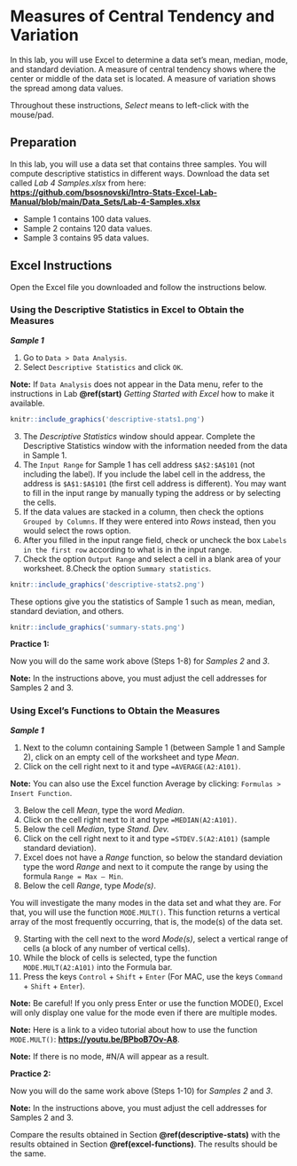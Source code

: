 # Measures of Central Tendency and Variation

In this lab, you will use Excel to determine a data set's mean, median, mode, and standard deviation. A measure of central tendency shows where the center or middle of the data set is located. A measure of variation shows the spread among data values.

Throughout these instructions, *Select* means to left-click with the mouse/pad.

## Preparation
In this lab, you will use a data set that contains three samples. You will compute descriptive statistics in different ways. Download the data set called *Lab 4 Samples.xlsx* from here:  [**https://github.com/bsosnovski/Intro-Stats-Excel-Lab-Manual/blob/main/Data_Sets/Lab-4-Samples.xlsx**](https://github.com/bsosnovski/Intro-Stats-Excel-Lab-Manual/blob/main/Data_Sets/Lab-4-Samples.xlsx)

* Sample 1 contains 100 data values.
* Sample 2 contains 120 data values.
* Sample 3 contains 95 data values.

## Excel Instructions

Open the Excel file you downloaded and follow the instructions below.

### Using the Descriptive Statistics in Excel to Obtain the Measures {#descriptive-stats}

***Sample 1***

1. Go to `Data > Data Analysis`.
2. Select `Descriptive Statistics` and click `OK`. 

**Note:** If `Data Analysis` does not appear in the Data menu, refer to the instructions in Lab **\@ref(start)** *Getting Started with Excel* how to make it available. 

```r
knitr::include_graphics('descriptive-stats1.png')
```

3. The *Descriptive Statistics* window should appear. Complete the Descriptive Statistics window with the information needed from the data in Sample 1.
4. The `Input Range` for Sample 1 has cell address `$A$2:$A$101` (not including the label). If you include the label cell in the address, the address is `$A$1:$A$101` (the first cell address is different). You may want to fill in the input range by manually typing the address or by selecting the cells. 
5. If the data values are stacked in a column, then check the options `Grouped by Columns`. If they were entered into *Rows* instead, then you would select the rows option.
6. After you filled in the input range field, check or uncheck the box `Labels in the first row` according to what is in the input range.
7. Check the option `Output Range` and select a cell in a blank area of your worksheet.
8.Check the option `Summary statistics`. 

```r
knitr::include_graphics('descriptive-stats2.png')
```

These options give you the statistics of Sample 1 such as mean, median, standard deviation, and others.

```r
knitr::include_graphics('summary-stats.png')
```

**Practice 1:**

Now you will do the same work above (Steps 1-8) for *Samples 2* and *3*. 

**Note:** In the instructions above, you must adjust the cell addresses for Samples 2 and 3.

### Using Excel’s Functions to Obtain the Measures {#excel-functions}

***Sample 1***

1. Next to the column containing Sample 1 (between Sample 1 and Sample 2), click on an empty cell of the worksheet and type *Mean*.
2. Click on the cell right next to it and type `=AVERAGE(A2:A101)`.

**Note:** You can also use the Excel function Average by clicking: `Formulas > Insert Function`.

3. Below the cell *Mean*, type the word *Median*.
4. Click on the cell right next to it and type `=MEDIAN(A2:A101)`.
5. Below the cell *Median*, type *Stand. Dev.*
6. Click on the cell right next to it and type `=STDEV.S(A2:A101)` (sample standard deviation).
7. Excel does not have a *Range* function, so below the standard deviation type the word *Range* and next to it compute the range by using the formula `Range = Max – Min`.
8. Below the cell *Range*, type *Mode(s)*.

You will investigate the many modes in the data set and what they are. For that, you will use the function `MODE.MULT()`. This function returns a vertical array of the most frequently occurring, that is, the mode(s) of the data set. 

9. Starting with the cell next to the word *Mode(s)*, select a vertical range of cells (a block of any number of vertical cells).
10. While the block of cells is selected, type the function `MODE.MULT(A2:A101)` into the Formula bar.
11. Press the keys `Control` + `Shift` + `Enter` (For MAC, use the keys `Command` + `Shift` + `Enter`).

**Note:** Be careful! If you only press Enter or use the function MODE(), Excel will only display one value for the mode even if there are multiple modes. 

**Note:** Here is a link to a video tutorial about how to use the function `MODE.MULT()`: [**https://youtu.be/BPboB7Ov-A8**](https://youtu.be/BPboB7Ov-A8).

**Note:** If there is no mode, #N/A will appear as a result.



**Practice 2:**

Now you will do the same work above (Steps 1-10) for *Samples 2* and *3*. 

**Note:** In the instructions above, you must adjust the cell addresses for Samples 2 and 3.

Compare the results obtained in Section **\@ref(descriptive-stats)** with the results obtained in Section **\@ref(excel-functions)**. The results should be the same.



